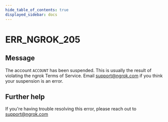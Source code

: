 ```yaml
---
hide_table_of_contents: true
displayed_sidebar: docs
---
```



# ERR_NGROK_205

## Message

The account `ACCOUNT` has been suspended. This is usually the result of violating the ngrok Terms of Service. Email support@ngrok.com if you think your suspension is an error.

<ErrorDetails error="err_ngrok_205" />

## Further help

If you're having trouble resolving this error, please reach out to [support@ngrok.com](mailto:support@ngrok.com?subject=Help%20with%20ERR_NGROK_205)
